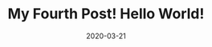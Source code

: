---
title: My Fourth Post! Hello World!
slug: my-fourth-post
date: 2020-03-21
featureImage: island.jpg
excerpt: Habitant pharetra, urna ipsum interdum risus nunc.
---